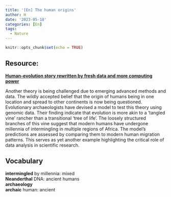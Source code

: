 ```yaml
---
title: '[En] The human origins'
author: H
date: '2023-05-18'
categories: [En]
tags:
  - Nature
---
```


```r
knitr::opts_chunk$set(echo = TRUE)
```

## Resource:

[**Human-evolution story rewritten by fresh data and more computing power**](https://www.nature.com/articles/d41586-023-01664-z)

Another theory is being challenged due to emerging advanced methods and data. The wildly accepted belief that the origin of humans being in one location and spread to other continents is now being questioned. Evolutionary archaeologists have devised a model to test this theory using genomic data. Their finding indicate that evolution is more akin to a ‘tangled vine’ rancher than a transitional ‘tree of life’. The loosely structured branches of this vine suggest that modern humans have undergone millennia of intermingling in multiple regions of Africa. The model’s predictions are assessed by comparing them to modern human migration patterns. This serves as yet another example highlighting the critical role of data analysis in scientific research. 


## Vocabulary 

**intermingled** by millennia: mixed <br>
**Neanderthal** DNA: ancient humans <br>
**archaeology** <br>
**archaic** human: ancient <br>





